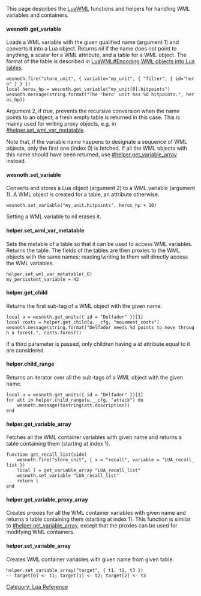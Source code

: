 This page describes the [[LuaWML]] functions and helpers for handling WML variables and containers.

==== wesnoth.get_variable ====

Loads a WML variable with the given qualified name (argument 1) and converts it into a Lua object. Returns ''nil'' if the name does not point to anything, a scalar for a WML attribute, and a table for a WML object. The format of the table is described in [[LuaWML#Encoding WML objects into Lua tables]].

 wesnoth.fire("store_unit", { variable="my_unit", { "filter", { id="hero" } } })
 local heros_hp = wesnoth.get_variable("my_unit[0].hitpoints")
 wesnoth.message(string.format("The 'hero' unit has %d hitpoints.", heros_hp))

Argument 2, if ''true'', prevents the recursive conversion when the name points to an object; a fresh empty table is returned in this case. This is mainly used for writing proxy objects, e.g. in [[#helper.set_wml_var_metatable]].

Note that, if the variable name happens to designate a sequence of WML objects, only the first one (index 0) is fetched. If all the WML objects with this name should have been returned, use [[#helper.get_variable_array]] instead.

==== wesnoth.set_variable ====

Converts and stores a Lua object (argument 2) to a WML variable (argument 1). A WML object is created for a table, an attribute otherwise.

 wesnoth.set_variable("my_unit.hitpoints", heros_hp + 10)

Setting a WML variable to nil erases it.

==== helper.set_wml_var_metatable ====

Sets the metable of a table so that it can be used to access WML variables. Returns the table. The fields of the tables are then proxies to the WML objects with the same names; reading/writing to them will directly access the WML variables.

 helper.set_wml_var_metatable(_G)
 my_persistent_variable = 42

==== helper.get_child ====

Returns the first sub-tag of a WML object with the given name.

 local u = wesnoth.get_units({ id = "Delfador" })[1]
 local costs = helper.get_child(u.__cfg, "movement_costs")
 wesnoth.message(string.format("Delfador needs %d points to move through a forest.", costs.forest))

If a third parameter is passed, only children having a ''id'' attribute equal to it are considered.

==== helper.child_range ====

Returns an iterator over all the sub-tags of a WML object with the given name.

 local u = wesnoth.get_units({ id = "Delfador" })[1]
 for att in helper.child_range(u.__cfg, "attack") do
     wesnoth.message(tostring(att.description))
 end

==== helper.get_variable_array ====

Fetches all the WML container variables with given name and returns a table containing them (starting at index 1).

 function get_recall_list(side)
     wesnoth.fire("store_unit", { x = "recall", variable = "LUA_recall_list })
     local l = get_variable_array "LUA_recall_list"
     wesnoth.set_variable "LUA_recall_list"
     return l
 end

==== helper.get_variable_proxy_array ====

Creates proxies for all the WML container variables with given name and returns a table containing them (starting at index 1). This function is similar to [[#helper.get_variable_array]], except that the proxies can be used for modifying WML containers.

==== helper.set_variable_array ====

Creates WML container variables with given name from given table.

 helper.set_variable_array("target", { t1, t2, t3 })
 -- target[0] <- t1; target[1] <- t2; target[2] <- t3

[[Category: Lua Reference]]
